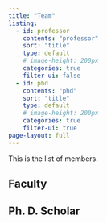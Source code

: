 ```yaml
---
title: "Team"
listing:
  - id: professor
    contents: "professor"
    sort: "title"
    type: default
    # image-height: 200px
    categories: true
    filter-ui: false
  - id: phd
    contents: "phd"
    sort: "title"
    type: default
    # image-height: 200px
    categories: true
    filter-ui: true
page-layout: full
---
```



This is the list of members.

## Faculty

:::{#professor}
:::


## Ph. D. Scholar

:::{#phd}
:::
